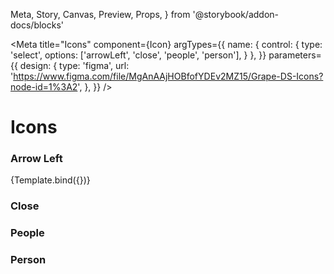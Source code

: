   Meta,
  Story,
  Canvas,
  Preview,
  Props,
} from '@storybook/addon-docs/blocks'


<Meta
  title="Icons"
  component={Icon}
  argTypes={{
    name: {
      control: {
        type: 'select',
        options: ['arrowLeft', 'close', 'people', 'person'],
      }
    },
  }}
  parameters={{
    design: {
      type: 'figma',
      url:
        'https://www.figma.com/file/MgAnAAjHOBfofYDEv2MZ15/Grape-DS-Icons?node-id=1%3A2',
    },
  }}
/>

# Icons

### Arrow Left

<Canvas>
  <Story name="arrowLeft" args={{ name: 'arrowLeft', size: 'small' }}>
    {Template.bind({})}
  </Story>
  <Icon name="arrowLeft" size="medium" color="red" />
  <Icon name="arrowLeft" size="large" />
</Canvas>

### Close

<Canvas>
  <Icon name="close" size="small" />
  <Icon name="close" size="medium" />
  <Icon name="close" size="large" />
</Canvas>

### People

<Canvas>
  <Icon name="people" size="small" />
  <Icon name="people" size="medium" />
  <Icon name="people" size="large" />
</Canvas>

### Person

<Canvas>
  <Icon name="person" size="small" />
  <Icon name="person" size="medium" />
  <Icon name="person" size="large" />
</Canvas>

